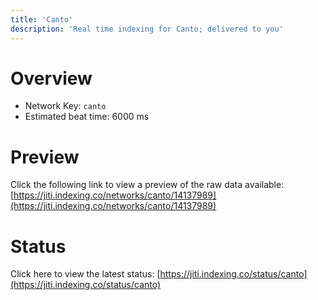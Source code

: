```yaml
---
title: 'Canto'
description: 'Real time indexing for Canto; delivered to you'
---
```


# Overview
- Network Key: `canto`
- Estimated beat time: 6000 ms

# Preview
Click the following link to view a preview of the raw data available: [https://jiti.indexing.co/networks/canto/14137989](https://jiti.indexing.co/networks/canto/14137989)

# Status
Click here to view the latest status: [https://jiti.indexing.co/status/canto](https://jiti.indexing.co/status/canto)
